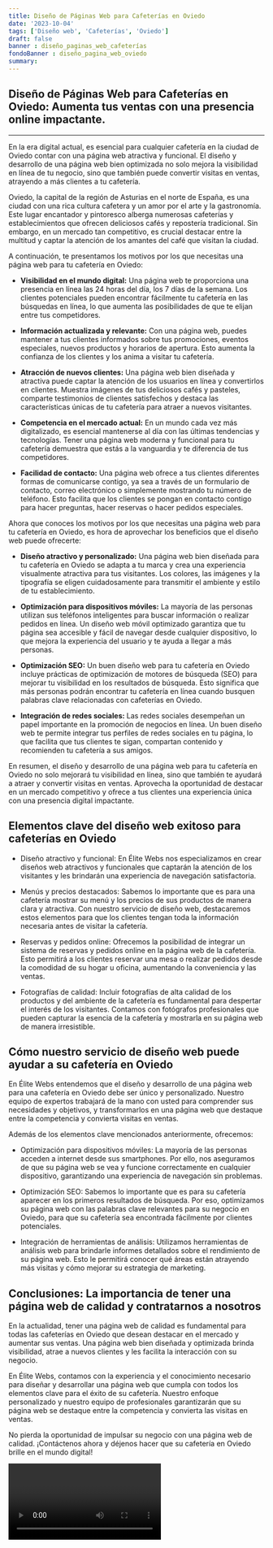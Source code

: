 ```yaml
---
title: Diseño de Páginas Web para Cafeterías en Oviedo
date: '2023-10-04'
tags: ['Diseño web', 'Cafeterías', 'Oviedo']
draft: false
banner : diseño_paginas_web_cafeterías
fondoBanner : diseño_pagina_web_oviedo
summary: 
---
```


## Diseño de Páginas Web para Cafeterías en Oviedo: Aumenta tus ventas con una presencia online impactante.

***

En la era digital actual, es esencial para cualquier cafetería en la ciudad de Oviedo contar con una página web atractiva y funcional. El diseño y desarrollo de una página web bien optimizada no solo mejora la visibilidad en línea de tu negocio, sino que también puede convertir visitas en ventas, atrayendo a más clientes a tu cafetería.

Oviedo, la capital de la región de Asturias en el norte de España, es una ciudad con una rica cultura cafetera y un amor por el arte y la gastronomía. Este lugar encantador y pintoresco alberga numerosas cafeterías y establecimientos que ofrecen deliciosos cafés y repostería tradicional. Sin embargo, en un mercado tan competitivo, es crucial destacar entre la multitud y captar la atención de los amantes del café que visitan la ciudad.

A continuación, te presentamos los motivos por los que necesitas una página web para tu cafetería en Oviedo:

* **Visibilidad en el mundo digital:** Una página web te proporciona una presencia en línea las 24 horas del día, los 7 días de la semana. Los clientes potenciales pueden encontrar fácilmente tu cafetería en las búsquedas en línea, lo que aumenta las posibilidades de que te elijan entre tus competidores.

* **Información actualizada y relevante:** Con una página web, puedes mantener a tus clientes informados sobre tus promociones, eventos especiales, nuevos productos y horarios de apertura. Esto aumenta la confianza de los clientes y los anima a visitar tu cafetería.

* **Atracción de nuevos clientes:** Una página web bien diseñada y atractiva puede captar la atención de los usuarios en línea y convertirlos en clientes. Muestra imágenes de tus deliciosos cafés y pasteles, comparte testimonios de clientes satisfechos y destaca las características únicas de tu cafetería para atraer a nuevos visitantes.

* **Competencia en el mercado actual:** En un mundo cada vez más digitalizado, es esencial mantenerse al día con las últimas tendencias y tecnologías. Tener una página web moderna y funcional para tu cafetería demuestra que estás a la vanguardia y te diferencia de tus competidores.

* **Facilidad de contacto:** Una página web ofrece a tus clientes diferentes formas de comunicarse contigo, ya sea a través de un formulario de contacto, correo electrónico o simplemente mostrando tu número de teléfono. Esto facilita que los clientes se pongan en contacto contigo para hacer preguntas, hacer reservas o hacer pedidos especiales.

Ahora que conoces los motivos por los que necesitas una página web para tu cafetería en Oviedo, es hora de aprovechar los beneficios que el diseño web puede ofrecerte:

* **Diseño atractivo y personalizado:** Una página web bien diseñada para tu cafetería en Oviedo se adapta a tu marca y crea una experiencia visualmente atractiva para tus visitantes. Los colores, las imágenes y la tipografía se eligen cuidadosamente para transmitir el ambiente y estilo de tu establecimiento.

* **Optimización para dispositivos móviles:** La mayoría de las personas utilizan sus teléfonos inteligentes para buscar información o realizar pedidos en línea. Un diseño web móvil 
optimizado garantiza que tu página sea accesible y fácil de navegar desde cualquier dispositivo, lo que mejora la experiencia del usuario y te ayuda a llegar a más personas.

* **Optimización SEO:** Un buen diseño web para tu cafetería en Oviedo incluye prácticas de optimización de motores de búsqueda (SEO) para mejorar tu visibilidad en los resultados de búsqueda. Esto significa que más personas podrán encontrar tu cafetería en línea cuando busquen palabras clave relacionadas con cafeterías en Oviedo.

* **Integración de redes sociales:** Las redes sociales desempeñan un papel importante en la promoción de negocios en línea. Un buen diseño web te permite integrar tus perfiles de redes sociales en tu página, lo que facilita que tus clientes te sigan, compartan contenido y recomienden tu cafetería a sus amigos.

En resumen, el diseño y desarrollo de una página web para tu cafetería en Oviedo no solo mejorará tu visibilidad en línea, sino que también te ayudará a atraer y convertir visitas en ventas. Aprovecha la oportunidad de destacar en un mercado competitivo y ofrece a tus clientes una experiencia única con una presencia digital impactante.

<GifSeo />

<Cta />

## Elementos clave del diseño web exitoso para cafeterías en Oviedo

- Diseño atractivo y funcional: En Élite Webs nos especializamos en crear diseños web atractivos y funcionales que captarán la atención de los visitantes y les brindarán una experiencia de navegación satisfactoria.

- Menús y precios destacados: Sabemos lo importante que es para una cafetería mostrar su menú y los precios de sus productos de manera clara y atractiva. Con nuestro servicio de diseño web, destacaremos estos elementos para que los clientes tengan toda la información necesaria antes de visitar la cafetería.

- Reservas y pedidos online: Ofrecemos la posibilidad de integrar un sistema de reservas y pedidos online en la página web de la cafetería. Esto permitirá a los clientes reservar una mesa o realizar pedidos desde la comodidad de su hogar u oficina, aumentando la conveniencia y las ventas.

- Fotografías de calidad: Incluir fotografías de alta calidad de los productos y del ambiente de la cafetería es fundamental para despertar el interés de los visitantes. Contamos con fotógrafos profesionales que pueden capturar la esencia de la cafetería y mostrarla en su página web de manera irresistible.

## Cómo nuestro servicio de diseño web puede ayudar a su cafetería en Oviedo

En Élite Webs entendemos que el diseño y desarrollo de una página web para una cafetería en Oviedo debe ser único y personalizado. Nuestro equipo de expertos trabajará de la mano con usted para comprender sus necesidades y objetivos, y transformarlos en una página web que destaque entre la competencia y convierta visitas en ventas.

Además de los elementos clave mencionados anteriormente, ofrecemos:

- Optimización para dispositivos móviles: La mayoría de las personas acceden a internet desde sus smartphones. Por ello, nos aseguramos de que su página web se vea y funcione correctamente en cualquier dispositivo, garantizando una experiencia de navegación sin problemas.

- Optimización SEO: Sabemos lo importante que es para su cafetería aparecer en los primeros resultados de búsqueda. Por eso, optimizamos su página web con las palabras clave relevantes para su negocio en Oviedo, para que su cafetería sea encontrada fácilmente por clientes potenciales.

- Integración de herramientas de análisis: Utilizamos herramientas de análisis web para brindarle informes detallados sobre el rendimiento de su página web. Esto le permitirá conocer qué áreas están atrayendo más visitas y cómo mejorar su estrategia de marketing.

## Conclusiones: La importancia de tener una página web de calidad y contratarnos a nosotros

En la actualidad, tener una página web de calidad es fundamental para todas las cafeterías en Oviedo que desean destacar en el mercado y aumentar sus ventas. Una página web bien diseñada y optimizada brinda visibilidad, atrae a nuevos clientes y les facilita la interacción con su negocio.

En Élite Webs, contamos con la experiencia y el conocimiento necesario para diseñar y desarrollar una página web que cumpla con todos los elementos clave para el éxito de su cafetería. Nuestro enfoque personalizado y nuestro equipo de profesionales garantizarán que su página web se destaque entre la competencia y convierta las visitas en ventas.

No pierda la oportunidad de impulsar su negocio con una página web de calidad. ¡Contáctenos ahora y déjenos hacer que su cafetería en Oviedo brille en el mundo digital!

<Video />

<CtaBot job='Cafeterías' city='Oviedo'/>

<Gmaps query='Oviedo+españa+maps' />